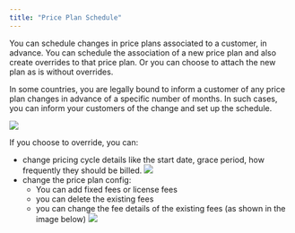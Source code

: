 ```yaml
---
title: "Price Plan Schedule"
---
```


You can schedule changes in price plans associated to a customer, in advance. You can schedule the association of a new price plan and also create overrides to that price plan. Or you can choose to attach the new plan as is without overrides. 

In some countries, you are legally bound to inform a customer of any price plan changes in advance of a specific number of months. In such cases, you can inform your customers of the change and set up the schedule. 

![](/docs/images/ee1b38d-image.png) 

If you choose to override, you can: 

* change pricing cycle details like the start date, grace period, how frequently they should be billed.
![](/docs/images/a594c95-image.png) 
* change the price plan config:  
   * You can add fixed fees or license fees  
   * you can delete the existing fees  
   * you can change the fee details of the existing fees (as shown in the image below)
![](/docs/images/46fbff6-image.png)